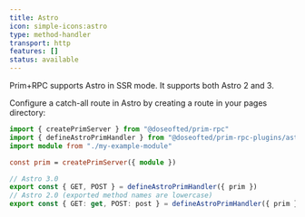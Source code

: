 ```yaml
---
title: Astro
icon: simple-icons:astro
type: method-handler
transport: http
features: []
status: available
---
```



Prim+RPC supports Astro in SSR mode. It supports both Astro 2 and 3.

Configure a catch-all route in Astro by creating a route in your pages directory:

<CodeFile filename="src/pages/prim/[...prim].ts">

```typescript
import { createPrimServer } from "@doseofted/prim-rpc"
import { defineAstroPrimHandler } from "@doseofted/prim-rpc-plugins/astro"
import module from "./my-example-module"

const prim = createPrimServer({ module })

// Astro 3.0
export const { GET, POST } = defineAstroPrimHandler({ prim })
// Astro 2.0 (exported method names are lowercase)
export const { GET: get, POST: post } = defineAstroPrimHandler({ prim })
```

</CodeFile>
